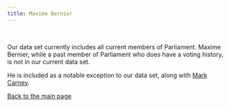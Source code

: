 ```yaml
---
title: Maxime Bernier
---
```



<PartyBadge party="People's Party" />

<br />

Our data set currently includes all current members of Parliament. Maxime Bernier, while a past member of Parliament who does have a voting history, is not in our current data set.

He is included as a notable exception to our data set, along with [Mark Carney](/canada/representative/mark_carney).

[Back to the main page](/canada)
